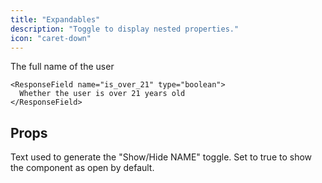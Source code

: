 ```yaml
---
title: "Expandables"
description: "Toggle to display nested properties."
icon: "caret-down"
---
```


<ResponseField name="user" type="User Object">
  <Expandable title="properties">
    <ResponseField name="full_name" type="string">
      The full name of the user
    </ResponseField>

    <ResponseField name="is_over_21" type="boolean">
      Whether the user is over 21 years old
    </ResponseField>
  </Expandable>
</ResponseField>

## Props

<ResponseField name="title" type="string">
  Text used to generate the "Show/Hide NAME" toggle.
</ResponseField>

<ResponseField name="defaultOpen" type="boolean" default="false">
  Set to true to show the component as open by default.
</ResponseField>